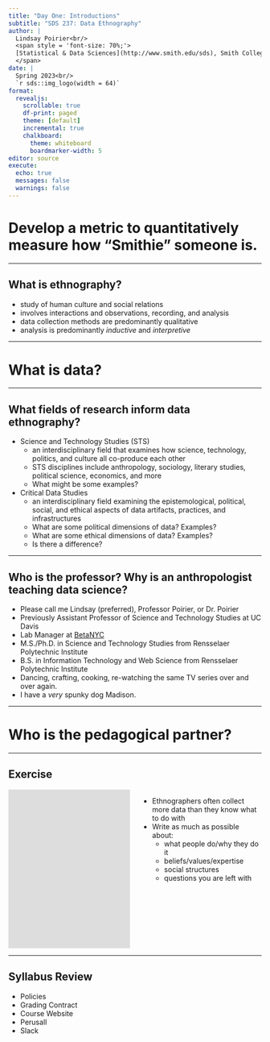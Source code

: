 ```yaml
---
title: "Day One: Introductions"
subtitle: "SDS 237: Data Ethnography"
author: |
  Lindsay Poirier<br/>
  <span style = 'font-size: 70%;'>
  [Statistical & Data Sciences](http://www.smith.edu/sds), Smith College<br/>
  </span>
date: |
  Spring 2023<br/>
  `r sds::img_logo(width = 64)`
format: 
  revealjs:
    scrollable: true
    df-print: paged
    theme: [default]
    incremental: true
    chalkboard:
      theme: whiteboard
      boardmarker-width: 5
editor: source
execute:
  echo: true
  messages: false
  warnings: false
---
```


# Develop a metric to quantitatively measure how "Smithie" someone is. 

---

## What is ethnography?

- study of human culture and social relations
- involves interactions and observations, recording, and analysis
- data collection methods are predominantly qualitative 
- analysis is predominantly *inductive* and *interpretive*

---

# What is data?

---

## What fields of research inform data ethnography?

- Science and Technology Studies (STS)
  - an interdisciplinary field that examines how science, technology, politics, and culture all co-produce each other
  - STS disciplines include anthropology, sociology, literary studies, political science, economics, and more
  - What might be some examples?
- Critical Data Studies
  - an interdisciplinary field examining the epistemological, political, social, and ethical aspects of data artifacts, practices, and infrastructures
  - What are some political dimensions of data? Examples?
  - What are some ethical dimensions of data? Examples?
  - Is there a difference?
  
---

## Who is the professor? Why is an anthropologist teaching data science?

- Please call me Lindsay (preferred), Professor Poirier, or Dr. Poirier
- Previously Assistant Professor of Science and Technology Studies at UC Davis
- Lab Manager at [BetaNYC](https://beta.nyc/)
- M.S./Ph.D. in Science and Technology Studies from Rensselaer Polytechnic Institute
- B.S. in Information Technology and Web Science from Rensselaer Polytechnic Institute
- Dancing, crafting, cooking, re-watching the same TV series over and over again.
- I have a *very* spunky dog Madison.

---

# Who is the pedagogical partner?

---


## Exercise

:::: {.columns}

::: {.column width="50%"}

<iframe width="560" height="315" src="https://www.youtube.com/embed/Slb8pLiPCDg" title="YouTube video player" frameborder="0" allow="accelerometer; autoplay; clipboard-write; encrypted-media; gyroscope; picture-in-picture; web-share" allowfullscreen></iframe>

:::

::: {.column width="50%"}

- Ethnographers often collect more data than they know what to do with
- Write as much as possible about:
  - what people do/why they do it
  - beliefs/values/expertise
  - social structures
  - questions you are left with
  
:::
:::

---


## Syllabus Review

- Policies
- Grading Contract
- Course Website
- Perusall
- Slack



